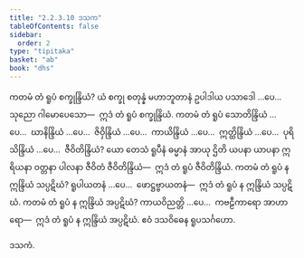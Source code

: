 ```yaml
---
title: "2.2.3.10 ဒသက"
tableOfContents: false
sidebar:
  order: 2
type: "tipitaka"
basket: "ab"
book: "dhs"
---
```



<DynamicBreadcrumb />

<Division number="978" book="dhs">

<Paragraph number="1640" book="dhs">
ကတမံ တံ ရူပံ စက္ခုန္ဒြိယံ? ယံ စက္ခု စတုန္နံ မဟာဘူတာနံ ဥပါဒါယ ပသာဒေါ …ပေ…  သုညော ဂါမောပေသော—  ဣဒံ တံ ရူပံ စက္ခုန္ဒြိယံ.
</Paragraph>

</Division>
<Division number="979" book="dhs">

<Paragraph number="1641" book="dhs">
ကတမံ တံ ရူပံ သောတိန္ဒြိယံ …ပေ…  ဃာနိန္ဒြိယံ …ပေ…  ဇိဝှိန္ဒြိယံ …ပေ…  ကာယိန္ဒြိယံ …ပေ…  ဣတ္ထိန္ဒြိယံ …ပေ…  ပုရိသိန္ဒြိယံ …ပေ…  ဇီဝိတိန္ဒြိယံ? ယော တေသံ ရူပီနံ ဓမ္မာနံ အာယု ဌိတိ ယပနာ ယာပနာ ဣရိယနာ ဝတ္တနာ ပါလနာ ဇီဝိတံ ဇီဝိတိန္ဒြိယံ—  ဣဒံ တံ ရူပံ ဇီဝိတိန္ဒြိယံ.
</Paragraph>

</Division>
<Division number="980" book="dhs">

<Paragraph number="1642" book="dhs">
ကတမံ တံ ရူပံ န ဣန္ဒြိယံ သပ္ပဋိဃံ? ရူပါယတနံ …ပေ…  ဖောဋ္ဌဗ္ဗာယတနံ—  ဣဒံ တံ ရူပံ န ဣန္ဒြိယံ သပ္ပဋိဃံ.
</Paragraph>

</Division>
<Division number="981" book="dhs">

<Paragraph number="1643" book="dhs">
ကတမံ တံ ရူပံ န ဣန္ဒြိယံ အပ္ပဋိဃံ? ကာယဝိညတ္တိ …ပေ…  ကဗဠီကာရော အာဟာရော—  ဣဒံ တံ ရူပံ န ဣန္ဒြိယံ အပ္ပဋိဃံ.

</Paragraph>
</Division>

<Paragraph number="1644" type="center" book="dhs">
ဧဝံ ဒသဝိဓေန ရူပသင်္ဂဟော.

  
ဒသကံ.
</Paragraph>